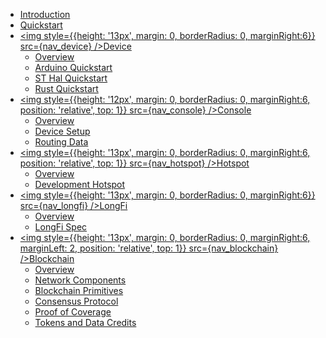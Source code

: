 
- [Introduction](/)
- [Quickstart](/quickstart)
- [<img style={{height: '13px', margin: 0, borderRadius: 0, marginRight:6}} src={nav_device} />Device](/device/overview)
  - [Overview](/device/overview)
  - [Arduino Quickstart](/device/arduino-quickstart)
  - [ST Hal Quickstart](/device/st-hal-quickstart)
  - [Rust Quickstart](/device/rust-quickstart)
- [<img style={{height: '12px', margin: 0, borderRadius: 0, marginRight:6, position: 'relative', top: 1}} src={nav_console} />Console](/console/overview)
  - [Overview](/console/overview)
  - [Device Setup](/console/device-setup)
  - [Routing Data](/console/routing-data)
- [<img style={{height: '13px', margin: 0, borderRadius: 0, marginRight:6, position: 'relative', top: 1}} src={nav_hotspot} />Hotspot](/hotspot/overview)
  - [Overview](/hotspot/overview)
  - [Development Hotspot](/hotspot/developer-setup)
- [<img style={{height: '13px', margin: 0, borderRadius: 0, marginRight:6}} src={nav_longfi} />LongFi](/longfi/overview)
  - [Overview](/longfi/overview)
  - [LongFi Spec](/longfi/spec)
- [<img style={{height: '13px', margin: 0, borderRadius: 0, marginRight:6, marginLeft: 2, position: 'relative', top: 1}} src={nav_blockchain} />Blockchain](/blockchain/overview)
  - [Overview](/blockchain/overview)
  - [Network Components](/blockchain/network-components)
  - [Blockchain Primitives](/blockchain/blockchain-primtives)
  - [Consensus Protocol](/blockchain/consensus-protocol)
  - [Proof of Coverage](/blockchain/proof-of-coverage)
  - [Tokens and Data Credits](/blockchain/tokens) 
  
  